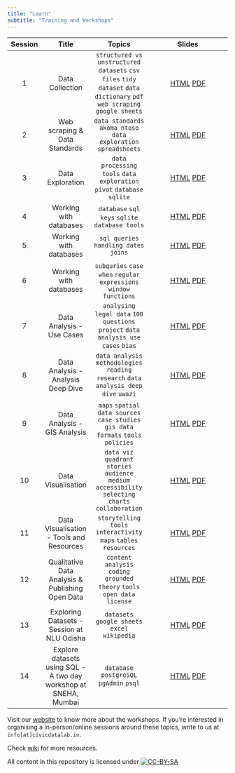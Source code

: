 ```yaml
---
title: "Learn"
subtitle: "Training and Workshops"
---
```


| Session |                              Title                               |                                                         Topics                                                          |                                                                                                                Slides                                                                                                                 |
|:-------:|:----------------------------------------------------------------:|:-----------------------------------------------------------------------------------------------------------------------:|:-----------------------------------------------------------------------------------------------------------------------------------------------------------------------------------------------------------------------------------------:|
|    1    |                         Data Collection                          | `structured vs unstructured datasets` `csv files` `tidy dataset` `data dictionary` `pdf` `web scraping` `google sheets` |           [HTML](https://civicdatalab.in/Working-with-Data-Workshops/modules/module_1_data_collection/session-1.html) [PDF](https://civicdatalab.in/Working-with-Data-Workshops/modules/module_1_data_collection/session-1.pdf)           |
|    2    |                  Web scraping & Data Standards                   |                            `data standards` `akoma ntoso` `data exploration` `spreadsheets`                             | [HTML](https://civicdatalab.in/Working-with-Data-Workshops/modules/module_1_data_collection/session-2/session-2.html) [PDF](https://civicdatalab.in/Working-with-Data-Workshops/modules/module_1_data_collection/session-2/session-2.pdf) |
|    3    |                         Data Exploration                         |                         `data processing tools` `data exploration` `pivot` `database` `sqlite`                          |          [HTML](https://civicdatalab.in/Working-with-Data-Workshops/modules/module_2_data_exploration/session-1.html) [PDF](https://civicdatalab.in/Working-with-Data-Workshops/modules/module_2_data_exploration/session-1.pdf)          |
|    4    |                      Working with databases                      |                                    `database` `sql` `keys` `sqlite` `database tools`                                    |          [HTML](https://civicdatalab.in/Working-with-Data-Workshops/modules/module_2_data_exploration/session-2.html) [PDF](https://civicdatalab.in/Working-with-Data-Workshops/modules/module_2_data_exploration/session-2.pdf)          |
|    5    |                      Working with databases                      |                                         `sql queries` `handling dates` `joins`                                          |          [HTML](https://civicdatalab.in/Working-with-Data-Workshops/modules/module_2_data_exploration/session-3.html) [PDF](https://civicdatalab.in/Working-with-Data-Workshops/modules/module_2_data_exploration/session-3.pdf)          |
|    6    |                      Working with databases                      |                            `subquries` `case when` `regular expressions` `window functions`                             |          [HTML](https://civicdatalab.in/Working-with-Data-Workshops/modules/module_2_data_exploration/session-4.html) [PDF](https://civicdatalab.in/Working-with-Data-Workshops/modules/module_2_data_exploration/session-4.pdf)          |
|    7    |                    Data Analysis - Use Cases                     |                     `analysing legal data` `100 questions project` `data analysis use cases` `bias`                     |   [HTML](https://civicdatalab.in/Working-with-Data-Workshops/modules/module_3_data_analysis/session-1/session-1.html) [PDF](https://civicdatalab.in/Working-with-Data-Workshops/modules/module_3_data_analysis/session-1/session-1.pdf)   |
|    8    |                Data Analysis - Analysis Deep Dive                |                   `data analysis methodologies` `reading research` `data analysis deep dive` `uwazi`                    |   [HTML](https://civicdatalab.in/Working-with-Data-Workshops/modules/module_3_data_analysis/session-2/session-2.html) [PDF](https://civicdatalab.in/Working-with-Data-Workshops/modules/module_3_data_analysis/session-2/session-2.pdf)   |
|    9    |                   Data Analysis - GIS Analysis                   |                   `maps` `spatial data sources` `case studies` `gis data formats` `tools` `policies`                    |      [HTML](https://docs.google.com/presentation/d/16-2zyEQI_Mn93LZ7iTcVKMG40POPGw_RThNwCsQNqls/edit?usp=sharing) [PDF](https://civicdatalab.in/Working-with-Data-Workshops/modules/module_3_data_analysis/session-3/session-3.pdf)       |
|   10    |                        Data Visualisation                        |          `data viz quadrant` `stories` `audience` `medium` `accessibility` `selecting charts` `collaboration`           |        [HTML](https://civicdatalab.in/Working-with-Data-Workshops/modules/module_4_data_viz/session-1/session-1.html) [PDF](https://civicdatalab.in/Working-with-Data-Workshops/modules/module_4_data_viz/session-1/session-1.pdf)        |
|   11    |             Data Visualisation - Tools and Resources             |                           `storytelling` `tools` `interactivity` `maps` `tables` `resources`                            |        [HTML](https://civicdatalab.in/Working-with-Data-Workshops/modules/module_4_data_viz/session-2/session-2.html) [PDF](https://civicdatalab.in/Working-with-Data-Workshops/modules/module_4_data_viz/session-2/session-2.pdf)        |
|   12    |         Qualitative Data Analysis & Publishing Open Data         |                        `content analysis` `coding` `grounded theory` `tools` `open data license`                        | [HTML](https://civicdatalab.in/Working-with-Data-Workshops/modules/module_5_qualitative_data_analysis/session-1.html) [PDF](https://civicdatalab.in/Working-with-Data-Workshops/modules/module_5_qualitative_data_analysis/session-1.pdf) |
|   13    |            Exploring Datasets - Session at NLU Odisha            |                                     `datasets` `google sheets` `excel` `wikipedia`                                      |       [HTML](https://civicdatalab.in/Working-with-Data-Workshops/modules/module_2_data_exploration/session_nluo.html) [PDF](https://civicdatalab.in/Working-with-Data-Workshops/modules/module_2_data_exploration/session_nluo.pdf)       |
|   14    | Explore datasets using SQL - A two day workshop at SNEHA, Mumbai |                                        `database` `postgreSQL` `pgAdmin` `psql`                                         |      [HTML](https://civicdatalab.in/Working-with-Data-Workshops/modules/module_2_data_exploration/session-SNEHA.html) [PDF](https://civicdatalab.in/Working-with-Data-Workshops/modules/module_2_data_exploration/session-SNEHA.pdf)      |

:::{.column-margin}
Visit our
[website](https://civicdatalab.in/work/lawandjustice/data-workshops/) to
know more about the workshops. If you’re interested in organising a
in-person/online sessions around these topics, write to us at
`info[at]civicdatalab.in`.
:::

:::{.callout-note appearance="simple"}
Check [wiki](https://github.com/CivicDataLab/Working-with-Data-Workshops/wiki/Resources)
for more resources.
:::

All content in this repository is licensed under
[![CC-BY-SA](https://i.creativecommons.org/l/by-sa/4.0/88x31.png)](https://creativecommons.org/licenses/by-nc-sa/4.0/){target='_blank'}